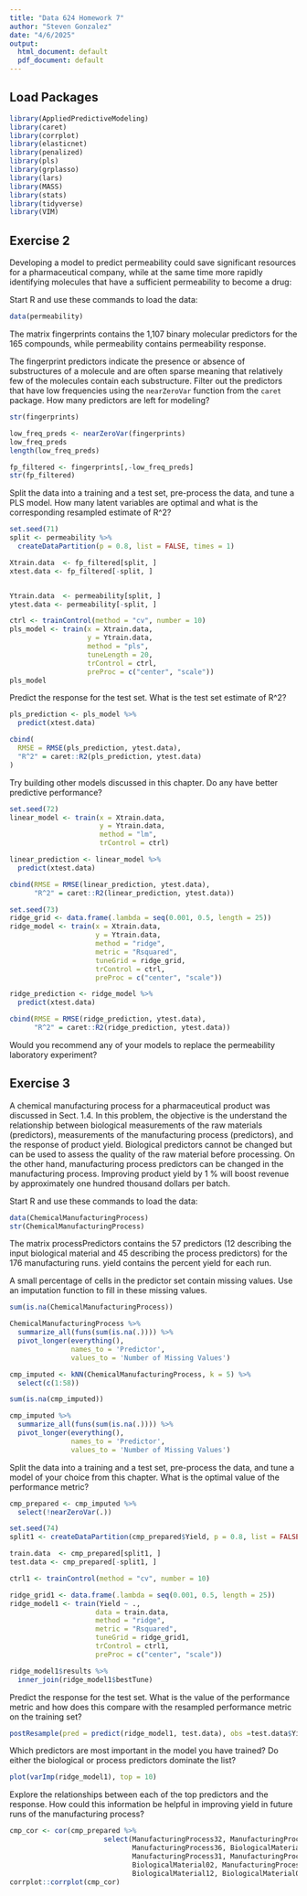 ```yaml
---
title: "Data 624 Homework 7"
author: "Steven Gonzalez"
date: "4/6/2025"
output:
  html_document: default
  pdf_document: default
---
```


## Load Packages
```r
library(AppliedPredictiveModeling)
library(caret)
library(corrplot)
library(elasticnet)
library(penalized)
library(pls)
library(grplasso)
library(lars)
library(MASS)
library(stats)
library(tidyverse)
library(VIM)
```

## Exercise 2
Developing a model to predict permeability could save significant resources for a pharmaceutical company, while at the same time more rapidly identifying molecules that have a sufficient permeability to become a drug:

Start R and use these commands to load the data:
```r
data(permeability)
```
The matrix fingerprints contains the 1,107 binary molecular predictors for the 165 compounds, while permeability contains permeability response.

The fingerprint predictors indicate the presence or absence of substructures of a molecule and are often sparse meaning that relatively few of the molecules contain each substructure. Filter out the predictors that have low frequencies using the `nearZeroVar` function from the `caret` package. How many predictors are left for modeling?
```r
str(fingerprints)

low_freq_preds <- nearZeroVar(fingerprints)
low_freq_preds
length(low_freq_preds)

fp_filtered <- fingerprints[,-low_freq_preds]
str(fp_filtered)
```



Split the data into a training and a test set, pre-process the data, and tune a PLS model. How many latent variables are optimal and what is the corresponding resampled estimate of R^2?
```r
set.seed(71)
split <- permeability %>%
  createDataPartition(p = 0.8, list = FALSE, times = 1)

Xtrain.data  <- fp_filtered[split, ]
xtest.data <- fp_filtered[-split, ]


Ytrain.data  <- permeability[split, ]
ytest.data <- permeability[-split, ]

ctrl <- trainControl(method = "cv", number = 10)
pls_model <- train(x = Xtrain.data,
                   y = Ytrain.data,
                   method = "pls",
                   tuneLength = 20,
                   trControl = ctrl,
                   preProc = c("center", "scale"))
pls_model
```



Predict the response for the test set. What is the test set estimate of R^2?
```r
pls_prediction <- pls_model %>%
  predict(xtest.data)

cbind(
  RMSE = RMSE(pls_prediction, ytest.data),
  "R^2" = caret::R2(pls_prediction, ytest.data)
)
```



Try building other models discussed in this chapter. Do any have better predictive performance?
```r
set.seed(72)
linear_model <- train(x = Xtrain.data,
                      y = Ytrain.data,
                      method = "lm",
                      trControl = ctrl)

linear_prediction <- linear_model %>%
  predict(xtest.data)

cbind(RMSE = RMSE(linear_prediction, ytest.data),
      "R^2" = caret::R2(linear_prediction, ytest.data))

set.seed(73)
ridge_grid <- data.frame(.lambda = seq(0.001, 0.5, length = 25))
ridge_model <- train(x = Xtrain.data,
                     y = Ytrain.data,
                     method = "ridge",
                     metric = "Rsquared",
                     tuneGrid = ridge_grid,
                     trControl = ctrl,
                     preProc = c("center", "scale"))

ridge_prediction <- ridge_model %>%
  predict(xtest.data)

cbind(RMSE = RMSE(ridge_prediction, ytest.data),
      "R^2" = caret::R2(ridge_prediction, ytest.data))
```



Would you recommend any of your models to replace the permeability laboratory experiment?



## Exercise 3
A chemical manufacturing process for a pharmaceutical product was discussed in Sect. 1.4. In this problem, the objective is the understand the relationship between biological measurements of the raw materials (predictors), measurements of the manufacturing process (predictors), and the response of product yield. Biological predictors cannot be changed but can be used to assess the quality of the raw material before processing. On the other hand, manufacturing process predictors can be changed in the manufacturing process. Improving product yield by 1 % will boost revenue by approximately one hundred thousand dollars per batch.

Start R and use these commands to load the data:
```r
data(ChemicalManufacturingProcess)
str(ChemicalManufacturingProcess)
```

The matrix processPredictors contains the 57 predictors (12 describing the input biological material and 45 describing the process predictors) for the 176 manufacturing runs. yield contains the percent yield for each run.

A small percentage of cells in the predictor set contain missing values. Use an imputation function to fill in these missing values.
```r
sum(is.na(ChemicalManufacturingProcess))

ChemicalManufacturingProcess %>% 
  summarize_all(funs(sum(is.na(.)))) %>% 
  pivot_longer(everything(),
               names_to = 'Predictor',
               values_to = 'Number of Missing Values')

cmp_imputed <- kNN(ChemicalManufacturingProcess, k = 5) %>% 
  select(c(1:58))

sum(is.na(cmp_imputed))

cmp_imputed %>% 
  summarize_all(funs(sum(is.na(.)))) %>% 
  pivot_longer(everything(),
               names_to = 'Predictor',
               values_to = 'Number of Missing Values')
```

Split the data into a training and a test set, pre-process the data, and tune a model of your choice from this chapter. What is the optimal value of the performance metric?
```r
cmp_prepared <- cmp_imputed %>%
  select(!nearZeroVar(.))

set.seed(74)
split1 <- createDataPartition(cmp_prepared$Yield, p = 0.8, list = FALSE)

train.data  <- cmp_prepared[split1, ]
test.data <- cmp_prepared[-split1, ]

ctrl1 <- trainControl(method = "cv", number = 10)

ridge_grid1 <- data.frame(.lambda = seq(0.001, 0.5, length = 25))
ridge_model1 <- train(Yield ~ .,
                     data = train.data,
                     method = "ridge",
                     metric = "Rsquared",
                     tuneGrid = ridge_grid1,
                     trControl = ctrl1,
                     preProc = c("center", "scale"))

ridge_model1$results %>%
  inner_join(ridge_model1$bestTune)
```



Predict the response for the test set. What is the value of the performance metric and how does this compare with the resampled performance metric on the training set?
```r
postResample(pred = predict(ridge_model1, test.data), obs =test.data$Yield)
```



Which predictors are most important in the model you have trained? Do either the biological or process predictors dominate the list?
```r
plot(varImp(ridge_model1), top = 10)
```



Explore the relationships between each of the top predictors and the response. How could this information be helpful in improving yield in future runs of the manufacturing process?
```r
cmp_cor <- cor(cmp_prepared %>% 
                       select(ManufacturingProcess32, ManufacturingProcess13,
                              ManufacturingProcess36, BiologicalMaterial06,
                              ManufacturingProcess31, ManufacturingProcess17,
                              BiologicalMaterial02, ManufacturingProcess09,
                              BiologicalMaterial12, BiologicalMaterial03))
corrplot::corrplot(cmp_cor)
```


